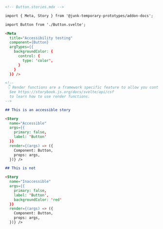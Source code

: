```md
<!-- Button.stories.mdx -->

import { Meta, Story } from '@junk-temporary-prototypes/addon-docs';

import Button from './Button.svelte';

<Meta
  title="Accessibility testing"
  component={Button}
  argTypes={{
    backgroundColor: {
      control: {
        type: 'color',
      }
    }
  }} />

<!--
 👇 Render functions are a framework specific feature to allow you control on how the component renders.
  See https://storybook.js.org/docs/svelte/api/csf
  to learn how to use render functions.
-->

## This is an accessible story

<Story
  name="Accessible"
  args={{
    primary: false,
    label: 'Button'
  }}
  render={(args) => ({
    Component: Button,
    props: args,
  })} />

## This is not

<Story
  name="Inaccessible"
  args={{
    primary: false,
    label: 'Button',
    backgroundColor: 'red'
  }}
  render={(args) => ({
    Component: Button,
    props: args,
  })} />
```